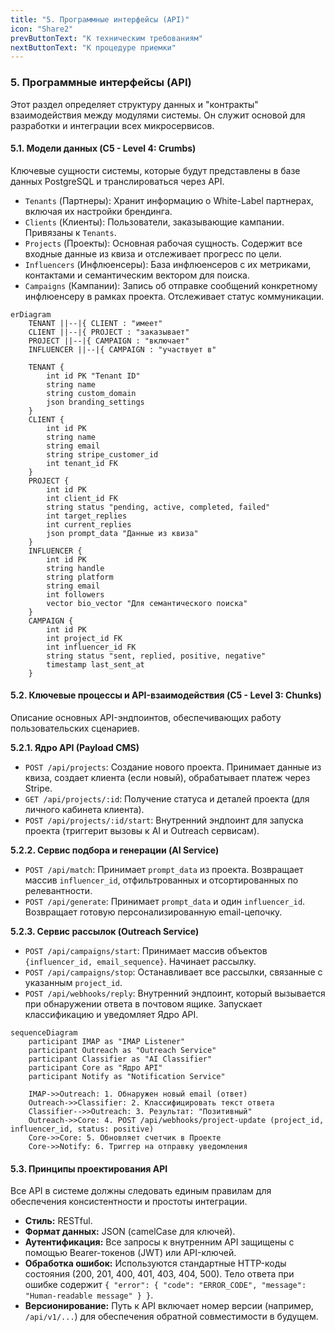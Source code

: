 ```yaml
---
title: "5. Программные интерфейсы (API)"
icon: "Share2"
prevButtonText: "К техническим требованиям"
nextButtonText: "К процедуре приемки"
---
```


### 5. Программные интерфейсы (API)
Этот раздел определяет структуру данных и "контракты" взаимодействия между модулями системы. Он служит основой для разработки и интеграции всех микросервисов.

#### 5.1. Модели данных (C5 - Level 4: Crumbs)
Ключевые сущности системы, которые будут представлены в базе данных PostgreSQL и транслироваться через API.

*   `Tenants` (Партнеры): Хранит информацию о White-Label партнерах, включая их настройки брендинга.
*   `Clients` (Клиенты): Пользователи, заказывающие кампании. Привязаны к `Tenants`.
*   `Projects` (Проекты): Основная рабочая сущность. Содержит все входные данные из квиза и отслеживает прогресс по цели.
*   `Influencers` (Инфлюенсеры): База инфлюенсеров с их метриками, контактами и семантическим вектором для поиска.
*   `Campaigns` (Кампании): Запись об отправке сообщений конкретному инфлюенсеру в рамках проекта. Отслеживает статус коммуникации.


```mermaid
erDiagram
    TENANT ||--|{ CLIENT : "имеет"
    CLIENT ||--|{ PROJECT : "заказывает"
    PROJECT ||--|{ CAMPAIGN : "включает"
    INFLUENCER ||--|{ CAMPAIGN : "участвует в"

    TENANT {
        int id PK "Tenant ID"
        string name
        string custom_domain
        json branding_settings
    }
    CLIENT {
        int id PK
        string name
        string email
        string stripe_customer_id
        int tenant_id FK
    }
    PROJECT {
        int id PK
        int client_id FK
        string status "pending, active, completed, failed"
        int target_replies
        int current_replies
        json prompt_data "Данные из квиза"
    }
    INFLUENCER {
        int id PK
        string handle
        string platform
        string email
        int followers
        vector bio_vector "Для семантического поиска"
    }
    CAMPAIGN {
        int id PK
        int project_id FK
        int influencer_id FK
        string status "sent, replied, positive, negative"
        timestamp last_sent_at
    }
```

#### 5.2. Ключевые процессы и API-взаимодействия (C5 - Level 3: Chunks)
Описание основных API-эндпоинтов, обеспечивающих работу пользовательских сценариев.

**5.2.1. Ядро API (Payload CMS)**
*   `POST /api/projects`: Создание нового проекта. Принимает данные из квиза, создает клиента (если новый), обрабатывает платеж через Stripe.
*   `GET /api/projects/:id`: Получение статуса и деталей проекта (для личного кабинета клиента).
*   `POST /api/projects/:id/start`: Внутренний эндпоинт для запуска проекта (триггерит вызовы к AI и Outreach сервисам).

**5.2.2. Сервис подбора и генерации (AI Service)**
*   `POST /api/match`: Принимает `prompt_data` из проекта. Возвращает массив `influencer_id`, отфильтрованных и отсортированных по релевантности.
*   `POST /api/generate`: Принимает `prompt_data` и один `influencer_id`. Возвращает готовую персонализированную email-цепочку.

**5.2.3. Сервис рассылок (Outreach Service)**
*   `POST /api/campaigns/start`: Принимает массив объектов `{influencer_id, email_sequence}`. Начинает рассылку.
*   `POST /api/campaigns/stop`: Останавливает все рассылки, связанные с указанным `project_id`.
*   `POST /api/webhooks/reply`: Внутренний эндпоинт, который вызывается при обнаружении ответа в почтовом ящике. Запускает классификацию и уведомляет Ядро API.


```mermaid
sequenceDiagram
    participant IMAP as "IMAP Listener"
    participant Outreach as "Outreach Service"
    participant Classifier as "AI Classifier"
    participant Core as "Ядро API"
    participant Notify as "Notification Service"

    IMAP->>Outreach: 1. Обнаружен новый email (ответ)
    Outreach->>Classifier: 2. Классифицировать текст ответа
    Classifier-->>Outreach: 3. Результат: "Позитивный"
    Outreach->>Core: 4. POST /api/webhooks/project-update (project_id, influencer_id, status: positive)
    Core->>Core: 5. Обновляет счетчик в Проекте
    Core->>Notify: 6. Триггер на отправку уведомления
```

#### 5.3. Принципы проектирования API
Все API в системе должны следовать единым правилам для обеспечения консистентности и простоты интеграции.
*   **Стиль:** RESTful.
*   **Формат данных:** JSON (camelCase для ключей).
*   **Аутентификация:** Все запросы к внутренним API защищены с помощью Bearer-токенов (JWT) или API-ключей.
*   **Обработка ошибок:** Используются стандартные HTTP-коды состояния (200, 201, 400, 401, 403, 404, 500). Тело ответа при ошибке содержит `{ "error": { "code": "ERROR_CODE", "message": "Human-readable message" } }`.
*   **Версионирование:** Путь к API включает номер версии (например, `/api/v1/...`) для обеспечения обратной совместимости в будущем.
